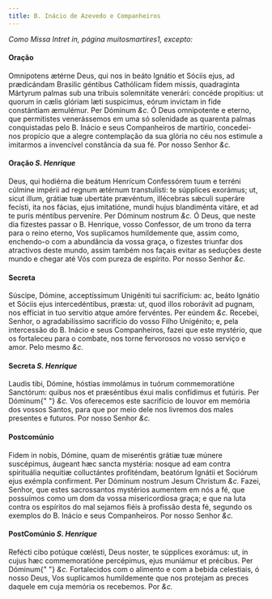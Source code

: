 ```yaml
---
title: B. Inácio de Azevedo e Companheiros
---
```


<em>Como Missa Intret in, página muitosmartires1, excepto:</em>

<h4 class="text-center">Oração</h4>
<div class="grid grid-cols-2 gap-5">
  <span class="text-justify">
    Omnipotens ætérne Deus, qui nos in beáto Ignátio et Sóciis ejus, ad
    prædicándam Brasilic géntibus Cathólicam fidem missis, quadraginta Mártyrum
    palmas sub una tribuis solemnitáte venerári: concéde propitius: ut quorum in
    cælis glóriam læti suspicimus, eórum invictam in fide constántiam æmulémur.
    Per Dóminum <em>&c.</em>
  </span>
  <span class="text-justify">
    Ó Deus omnipotente e eterno, que permitistes venerássemos em uma só
    solenidade as quarenta palmas conquistadas pelo B. Inácio e seus
    Companheiros de martírio, concedei-nos propício que a alegre contemplação da
    sua glória no céu nos estimule a imitarmos a invencível constância da sua
    fé. Por nosso Senhor <em>&c.</em>
  </span>
</div>

<h4 class="text-center">
  Oração <em>S. Henrique</em>
</h4>
<div class="grid grid-cols-2 gap-5">
  <span class="text-justify">
    Deus, qui hodiérna die beátum Henrícum Confessórem tuum e terréni cúlmine
    impérii ad regnum ætérnum transtulísti: te súpplices exorámus; ut, sicut
    illum, grátiæ tuæ ubertáte prævéntum, illécebras sǽculi superáre fecísti,
    ita nos fácias, ejus imitatióne, mundi hujus blandiménta vitáre, et ad te
    puris méntibus perveníre. Per Dóminum nostrum <em>&c.</em>
  </span>
  <span class="text-justify">
    Ó Deus, que neste dia fizestes passar o B. Henrique, vosso Confessor, de um
    trono da terra para o reino eterno, Vos suplicamos humildemente que, assim
    como, enchendo-o com a abundância da vossa graça, o fizestes triunfar dos
    atractivos deste mundo, assim também nos façais evitar as seduções deste
    mundo e chegar até Vós com pureza de espírito. Por nosso Senhor <em>&c.</em>
  </span>
</div>

<h4 class="text-center">Secreta</h4>
<div class="grid grid-cols-2 gap-5">
  <span class="text-justify">
    Súscipe, Dómine, acceptíssimum Unigéniti tui sacrifícium: ac, beáto Ignátio
    et Sóciis ejus intercedéntibus, præsta: ut, quod illos roborávit ad pugnam,
    nos effíciat in tuo servítio atque amóre fervéntes. Per eúndem <em>&c.</em>
  </span>
  <span class="text-justify">
    Recebei, Senhor, o agradabilíssimo sacrifício do vosso Filho Unigénito; e,
    pela intercessão do B. Inácio e seus Companheiros, fazei que este mystério,
    que os fortaleceu para o combate, nos torne fervorosos no vosso serviço e
    amor. Pelo mesmo <em>&c.</em>
  </span>
</div>

<h4 class="text-center">
  Secreta <em>S. Henrique</em>
</h4>
<div class="grid grid-cols-2 gap-5">
  <span class="text-justify">
    Laudis tibi, Dómine, hóstias immolámus in tuórum commemoratióne Sanctórum:
    quibus nos et præséntibus éxui malis confídimus et futúris. Per Dóminum{" "}
    <em>&c.</em>
  </span>
  <span class="text-justify">
    Vos oferecemos este sacrifício de louvor em memória dos vossos Santos, para
    que por meio dele nos livremos dos males presentes e futuros. Por nosso
    Senhor <em>&c.</em>
  </span>
</div>

<h4 class="text-center">Postcomúnio</h4>
<div class="grid grid-cols-2 gap-5">
  <span class="text-justify">
    Fidem in nobis, Dómine, quam de miseréntis grátiæ tuæ múnere suscépimus,
    áugeant hæc sancta mystéria: nosque ad eam contra spirituália nequitiæ
    colluctántes profiténdam, beatórum Ignátii et Sociórum ejus exémpla
    confirment. Per Dóminum nostrum Jesum Christum <em>&c.</em>
  </span>
  <span class="text-justify">
    Fazei, Senhor, que estes sacrossantos mystérios aumentem em nós a fé, que
    possuímos como um dom da vossa misericordiosa graça; e que na luta contra os
    espíritos do mal sejamos fiéis à profissão desta fé, segundo os exemplos do
    B. Inácio e seus Companheiros. Por nosso Senhor <em>&c.</em>
  </span>
</div>

<h4 class="text-center">
  PostComúnio <em>S. Henrique</em>
</h4>
<div class="grid grid-cols-2 gap-5">
  <span class="text-justify">
    Refécti cibo potúque cœlésti, Deus noster, te súpplices exorámus: ut, in
    cujus hæc commemoratióne percépimus, ejus muniámur et précibus. Per Dóminum{" "}
    <em>&c.</em>
  </span>
  <span class="text-justify">
    Fortalecidos com o alimento e com a bebida celestiais, ó nosso Deus, Vos
    suplicamos humildemente que nos protejam as preces daquele em cuja memória
    os recebemos. Por <em>&c.</em>
  </span>
</div>
